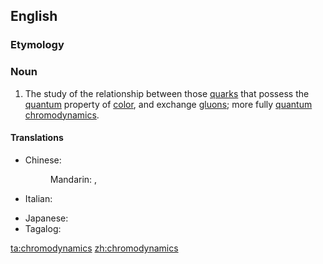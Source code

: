 ==English==

===Etymology===
{{prefix|en|chromo|dynamics}}

===Noun===
{{en-noun|-}}

# {{lb|en|physics}} The study of the relationship between those [[quark]]s that possess the [[quantum]] property of [[color]], and exchange [[gluon]]s; more fully [[quantum chromodynamics]].

====Translations====
{{trans-top|The study of quarks with color}}
* Chinese:
*: Mandarin: {{t|cmn|色動力學|sc=Hani}}, {{t|cmn|色动力学|tr=sèdònglìxué|sc=Hani}}
* Italian: {{t|it|cromodinamica|f}}
{{trans-mid}}
* Japanese: {{t|ja|色力学|tr=いろりきがく, irorikigaku|sc=Jpan}}
* Tagalog: {{t|tl|kulay-isigan}}
{{trans-bottom}}

[[ta:chromodynamics]]
[[zh:chromodynamics]]